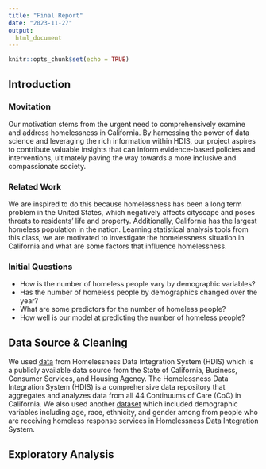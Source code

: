 ```yaml
---
title: "Final Report"
date: "2023-11-27"
output: 
  html_document
---
```


```r
knitr::opts_chunk$set(echo = TRUE)
```

## Introduction


### Movitation

Our motivation stems from the urgent need to comprehensively examine and address homelessness in California. By harnessing the power of data science and leveraging the rich information within HDIS, our project aspires to contribute valuable insights that can inform evidence-based policies and interventions, ultimately paving the way towards a more inclusive and compassionate society.



### Related Work

We are inspired to do this because homelessness has been a long term problem in the United States, which negatively affects cityscape and poses threats to residents’ life and property. Additionally, California has the largest homeless population in the nation. Learning statistical analysis tools from this class, we are motivated to investigate the homelessness situation in California and what are some factors that influence homelessness. 



### Initial Questions

* How is the number of homeless people vary by demographic variables?
* Has the number of homeless people by demographics changed over the year?
* What are some predictors for the number of homeless people?
* How well is our model at predicting the number of homeless people?



## Data Source & Cleaning

We used [data](https://healthdata.gov/State/Hospital-Encounters-for-Homeless-Patients/6ew5-yd9m) from Homelessness Data Integration System (HDIS) which is a publicly available data source from the State of California, Business, Consumer Services, and Housing Agency. The Homelessness Data Integration System (HDIS) is a comprehensive data repository that aggregates and analyzes data from all 44 Continuums of Care (CoC) in California.
We also used another [dataset](https://data.ca.gov/dataset/homelessness-demographics) which included demographic variables including age, race, ethnicity, and gender among from people who are receiving homeless response services in Homelessness Data Integration System.



## Exploratory Analysis

